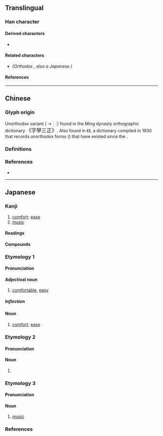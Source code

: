 {{also|樂|乐}}
{{character info/new}}
==Translingual==
{{Han simplified forms|樂|楽|乐}}

===Han character===
{{Han char|rn=75|rad=木|as=09|sn=13|four=32904|canj=IOD,XIOD|ids=}}

====Derived characters====
* {{l|mul|[[𭢫]], [[檪]], [[𭶒]], [[䃯]], [[𮝩]], [[𮣏]], [[𪴞]], [[𣛙]], [[薬]]}}

====Related characters====
* {{l|mul|[[樂]]}} ''(Orthodox {{w|Traditional Chinese|traditional form}}, also a Japanese {{w|kyūjitai}})''

====References====
{{Han ref|kx=0542.191|dkj=15213|dj=0930.200|hdz=80020.140|uh=697D}}

----

==Chinese==

===Glyph origin===
Unorthodox variant {{Han simp|樂|nocap=y}} ({{l|zh|𢆶}} → ⿱{{l|zh|[[丷]][[八]]}}) found in the Ming dynasty orthographic dictionary <big>《字學三正》</big>.<!-- Refer http://dict.variants.moe.edu.tw/variants/rbt/word_attribute.rbt?quote_code=QTAyMDE2LTAwMw#33 --> Also found in 《{{w2|zh|宋元以來俗字譜}}》, a {{w|Variant Chinese character|variant forms}} dictionary compiled in 1930 that records unorthodox forms ({{l|zh|俗字}}) that have existed since the {{w|Song dynasty}}.

===Definitions===
{{zh-see|樂}}

===References===
* {{R:twedu|A02016-003#33}}

----

==Japanese==
{{ja-kanji forms|楽|樂}}

===Kanji===
{{ja-kanji|grade=2|rs=木09|kyu=樂}}

# [[comfort]]; [[ease]]
# [[music]]

====Readings====
{{ja-readings
|goon=がく, ぎょう<げう, らく
|kanon=がく, らく
|kun=たの-し.い, たの-しむ
}}

====Compounds====
{{der3|lang=ja
|{{ja-r|音楽|おんがく}}: [[music]]
|{{ja-r|神楽|かぐら}}: [[kagura]]
|{{ja-r|室内楽|しつないがく}}: [[chamber music]]
|{{ja-r|楽しい|たのし.い}}: fun, [[delightful]]
|{{ja-r|舞楽|ぶがく}}: [[music]] for [[traditional]] [[court]] [[dances]]
|{{ja-r|楽天|らくてん}}: [[optimism]]
|{{ja-r|楽天家|らくてんか}}: [[optimist]]
|{{ja-r|楽天主義|らくてんしゅぎ}}: [[optimism]]
|{{ja-r|楽天主義者|らくてんしゅぎしゃ}}: [[optimist]]
}}

===Etymology 1===
{{ja-kanjitab|らく|yomi=o}}

====Pronunciation====
{{ja-pron|yomi=o|らく|acc=2|acc_ref=DJR,NHK}}

====Adjectival noun====
{{ja-adj|kyu=樂|infl=na|らく}}

# [[comfortable]], [[easy]]
#: {{ja-usex|人生は'''楽'''ではない。|じんせい は '''らく''' で は ない。|Life is not '''easy'''.}}

=====Inflection=====
{{ja-na|らく}}

====Noun====
{{ja-noun|kyu=樂|らく}}

# [[comfort]]; [[ease]]

===Etymology 2===
{{ja-kanjitab|らく|yomi=o}}

====Pronunciation====
{{ja-pron|yomi=o|らく|acc=1|acc_ref=DJR,NHK}}

====Noun====
{{ja-noun|kyu=樂|らく}}

# {{short for|千秋楽|lang=ja}}

===Etymology 3===
{{ja-kanjitab|がく|yomi=o}}

====Pronunciation====
{{ja-pron|yomi=o|がく|acc=1|acc_ref=DJR,NHK,|acc2=0|acc2_ref=NHK}}

====Noun====
{{ja-noun|kyu=樂|がく}}

# [[music]]

===References===
<references/>